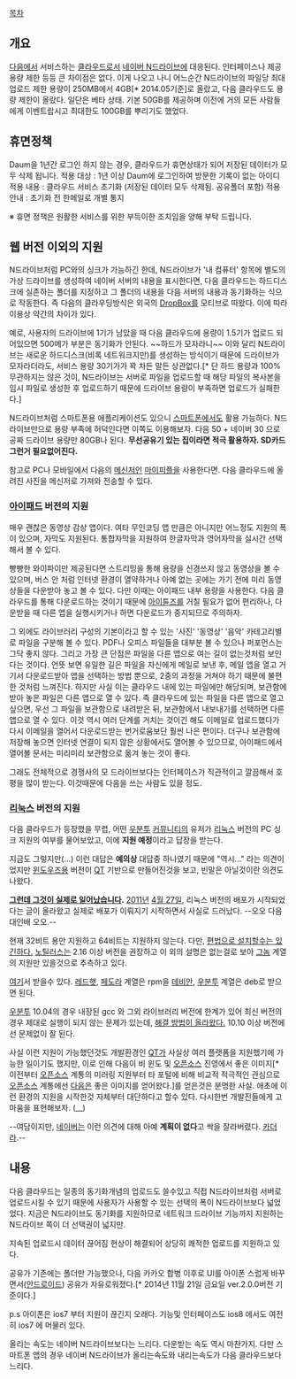 {{{#!html
<img src=http://cfile2.uf.tistory.com/image/15302A434D72DFF3256FAE>
}}}

[[목차]]

== 개요 ==
[[다음]]에서 서비스하는 [[클라우드]]로서 [[네이버 N드라이브]]에 대응된다. 인터페이스나 제공 용량 제한 등등 큰 차이점은 없다. 이게 나오고 나니 어느순간 N드라이브의 파일당 최대 업로드 제한 용량이 250MB에서 4GB[* 2014.05기준]로 올랐고, 다음 클라우드도 용량 제한이 올랐다. 일단은 베타 상태. 기본 50GB를 제공하며 이전에 거의 모든 사람들에게 이벤트랍시고 최대한도 100GB를 뿌리기도 했었다.
== 휴면정책 ==

Daum을 1년간 로그인 하지 않는 경우, 클라우드가 휴면상태가 되어 저장된 데이터가 모두 삭제 됩니다.
적용 대상 : 1년 이상 Daum에 로그인하여 방문한 기록이 없는 아이디
적용 내용 : 클라우드 서비스 초기화 (저장된 데이터 모두 삭제됨. 공유폴더 포함)
적용 안내 : 초기화 전 한메일로 개별 통지

※ 휴면 정책은 원활한 서비스를 위한 부득이한 조치임을 양해 부탁 드립니다.

== 웹 버전 이외의 지원 ==
N드라이브처럼 PC와의 싱크가 가능하긴 한데, N드라이브가 '내 컴퓨터' 항목에 별도의 가상 드라이브를 생성하여 네이버 서버의 내용을 표시한다면, 다음 클라우드는 하드디스크에 실존하는 폴더를 지정하고 그 폴더의 내용을 다음 서버의 내용과 동기화하는 식으로 작동한다. 즉 다음의 클라우딩방식은 외국의 [[DropBox]]를 모티브로 따왔다. 이에 따라 이용상 약간의 차이가 있다.

예로, 사용자의 드라이브에 1기가 남았을 때 다음 클라우드에 용량이 1.5기가 업로드 되어있으면 500메가 부분은 동기화가 안된다. ~~하드가 모자라니~~ 이와 달리 N드라이브는 새로운 하드디스크(비록 네트워크지만)를 생성하는 방식이기 때문에 드라이브가 모자라더라도, 서비스 용량 30기가가 꽉 차든 말든 상관없다.[* 단 하드 용량과 100% 무관하지는 않은 것이, N드라이브는 서버로 파일을 업로드할 때 해당 파일의 복사본을 임시 파일로 생성한 후 업로드하기 때문에 드라이브 용량이 부족하면 업로드가 실패한다.]

N드라이브처럼 스마트폰용 애플리케이션도 있으니 [[스마트폰]]에서도 활용 가능하다. N드라이브만으로 용량 부족에 허덕인다면 이쪽도 이용해보자. 다음 50 + 네이버 30 으로 공짜 드라이브 용량만 80GB나 된다. '''무선공유기 있는 집이라면 적극 활용하자. SD카드 그런거 필요없어진다.'''

참고로 PC나 모바일에서 다음의 [[메신저]]인 [[마이피플]]을 사용한다면. 다음 클라우드에 올려진 사진을 메신저로 가져와 전송할 수 있다.
=== [[아이패드]] 버전의 지원 ===
매우 괜찮은 동영상 감상 앱이다. 여타 무인코딩 앱 만큼은 아니지만 어느정도 지원의 폭이 있으며, 자막도 지원된다. 통합자막을 지원하여 한글자막과 영어자막을 실시간 선택해서 볼 수 있다.

빵빵한 와이파이만 제공된다면 스트리밍을 통해 용량을 신경쓰지 않고 동영상을 볼 수 있으며, 버스 안 처럼 인터넷 환경이 열약하거나 아예 없는 곳에는 가기 전에 미리 동영상들을 다운받아 놓고 볼 수 있다. 다만 이때는 아이패드 내부 용량을 사용한다. 다음 클라우드를 통해 다운로드하는 것이기 때문에 [[아이튠즈]]를 거칠 필요가 없어 편리하나, 다운받을 때 다른 앱을 실행시키거나 하면 다운로드가 중지되므로 주의하자.

그 외에도 라이브러리 구성의 기본이라고 할 수 있는 '사진' '동영상' '음악' 카테고리별로 파일을 구분해 볼 수 있다. PDF나 오피스 파일들을 대부분 볼 수 있으나 퍼포먼스는 그닥 좋지 않다. 
그리고 가장 큰 단점은 파일을 다른 앱으로 여는 길이 없는것처럼 보인다는 것이다. 언뜻 보면 유일한 길은 파일을 자신에게 메일로 보낸 후, 메일 앱을 열고 거기서 다운로드받아 앱을 선택하는 방법 뿐으로, 2중의 과정을 거쳐야 하기 때문에 불편한 것처럼 느껴진다. 
하지만 사실 이는 클라우드 내에 있는 파일에만 해당되며, 보관함에 받아 놓은 파일은 다른 앱으로 열 수 있다. 즉 클라우드에 있는 파일을 다른 앱으로 열고 싶으면, 우선 그 파일을 보관함으로 내려받은 뒤, 보관함에서 내보내기를 선택하면 다른 앱으로 열 수 있다. 이것 역시 여러 단계를 거치는 것이긴 해도 이메일로 업로드했다가 다시 이메일을 열어서 다운로드받는 번거로움보단 훨씬 나은 편이다. 더구나 보관함에 저장해 놓으면 인터넷 연결이 되지 않은 상황에서도 열어볼 수 있으므로, 아이패드에서 열어볼 문서는 미리미리 보관함으로 옮겨 놓는 것이 좋다. 

그래도 전체적으로 경쟁사의 모 드라이브보다는 인터페이스가 직관적이고 깔끔해서 호평을 많이 받는다. 이것때문에 다음을 쓰는 사람도 있을 정도.


=== [[리눅스]] 버전의 지원 ===
다음 클라우드가 등장했을 무렵, 어떤 [[우분투]] [[커뮤니티]]의 유저가 [[리눅스]] 버전의 PC 싱크 지원의 여부를 물어보았고, 이에 '''지원 예정'''이라고 답장을 받는다.

지금도 그렇지만(...) 이런 대답은 '''예의상''' 대답중 하나였기 때문에 "역시..." 라는 의견이었지만 [[윈도우즈]]용 버전이 [[QT]] 기반으로 만들어진것을 보고, 빈말은 아닐것이란 의견도 나왔다.

'''[[그런데 그것이 실제로 일어났습니다]].''' [[2011년]] [[4월 27일]], 리눅스 버전의 배포가 시작되었다는 글이 올라왔고 실제로 배포가 이뤄지기 시작하면서 사실로 드러났다. --오오 다음 대인배 오오.--

현재 32비트 용만 지원하고 64비트는 지원하지 않는다. 다만, [http://ubuntu.or.kr/viewtopic.php?p=90771 편법으로 설치할수는 있긴하다.] [[노틸러스]]는 2.16 이상 버전을 권장하고 이 외의 설명은 없는걸로 보아 [[그놈]] 계열의 지원만 있을것으로 추측하고 있다.

[http://cloud.daum.net/disk/Index.daum#ViewPcAppHelpCmd 여기]서 받을수 있다. [[레드햇]], [[페도라]] 계열은 rpm을 [[데비안]], [[우분투]] 계열은 deb로 받으면 된다.

[[우분투]] 10.04의 경우 내장된 gcc 와 그외 라이브러리 버전에 한계가 있어 최신 버전의 경우 제대로 실행이 되지 않는 문제가 있는데, [http://www.ubuntu.or.kr/viewtopic.php?p=97664#p97664 해결 방법이 올라왔다.] 10.10 이상 버전에선 문제없이 잘 된다.

사실 이런 지원이 가능했던것도 개발환경인 [[QT]]가 사실상 여러 플랫폼을 지원했기에 가능한 일이기도 했지만, 이로 인해 다음이 비 윈도 및 [[오픈소스]] 진영에서 좋은 이미지[* 이전부터 [[오픈소스]] 계통의 미러링 지원부터 타 포털에 비해 비교적 적극적인 관심으로 [[오픈소스]] 계통에선 [[다음]]은 좋은 이미지를 얻어왔다.]를 얻은것은 분명한 사실. 애초에 이런 환경의 지원을 시작한것 자체부터 대단하다고 할수 있다. 다시한번 개발진들에게 고마움을 표현해보자. (__)

--여담이지만, [[네이버]]는 이런 의견에 대해 아예 '''계획이 없다'''고 싹을 잘라버렸다. [[카더라]].--

== 내용 ==
다음 클라우드는 일종의 동기화개념의 업로드도 쓸수있고 직접 N드라이브처럼 서버로 업로드시킬 수 있기 때문에 사용자가 사용할 수 있는 선택의 폭이 N드라이브보다 넓었었다. 지금은 N드라이브도 동기화를 지원하므로 네트워크 드라이브 기능까지 지원하는 N드라이브 쪽이 더 선택권이 넓지만.

지속된 업로드시 데이터 끊어짐 현상이 해결되어 상당히 쾌적한 업로드를 지원하고 있다. 

공유가 기존에는 폴더만 가능했으나, 다음 카카오 합병 이후로 UI를 아이폰 스럽게 바꾸면서([[안드로이드]]) 공유가 자유로워졌다.[* 2014년 11월 21일 금요일 ver.2.0.0버전 기준이다.]

p.s 아이폰은 ios7 부터 지원이 끊긴지 오래다. 기능및 인터페이스도 ios8 에서도 여전히 ios7 에 머물러 있다.   

올리는 속도는 네이버 N드라이브보다는 느리다. 다운받는 속도 역시 마찬가지. 다만 스마트폰 앱의 경우 네이버 N드라이브가 올리는속도와 내리는속도가 다음 클라우드보다 느리다.

